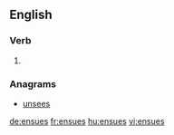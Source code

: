 ==English==

===Verb===
{{head|en}}

# {{en-third-person singular of|ensue}}

===Anagrams===
* [[unsees#English|unsees]]

[[de:ensues]]
[[fr:ensues]]
[[hu:ensues]]
[[vi:ensues]]